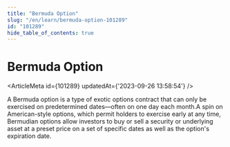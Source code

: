 ```yaml
---
title: "Bermuda Option"
slug: "/en/learn/bermuda-option-101289"
id: "101289"
hide_table_of_contents: true
---
```



# Bermuda Option

<ArticleMeta id={101289} updatedAt={'2023-09-26 13:58:54'} />
<div className='border-solid border-b border-t-0 my-4 border-[var(--ifm-color-gray-300)]' />

A Bermuda option is a type of exotic options contract that can only be exercised on predetermined dates—often on one day each month.A spin on American-style options, which permit holders to exercise early at any time, Bermudian options allow investors to buy or sell a security or underlying asset at a preset price on a set of specific dates as well as the option's expiration date.
